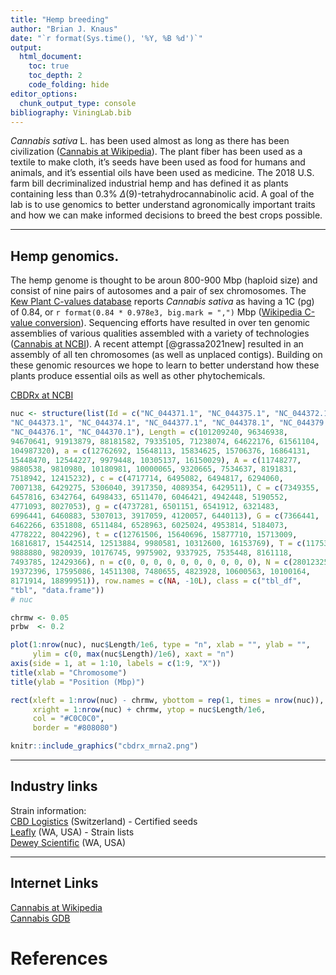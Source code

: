```yaml
---
title: "Hemp breeding"
author: "Brian J. Knaus"
date: "`r format(Sys.time(), '%Y, %B %d')`"
output:
  html_document:
    toc: true
    toc_depth: 2
    code_folding: hide
editor_options: 
  chunk_output_type: console
bibliography: ViningLab.bib
---
```



*Cannabis sativa* L. has been used almost as long as there has been civilization ([Cannabis at Wikipedia](https://en.wikipedia.org/wiki/Cannabis)).
The plant fiber has been used as a textile to make cloth, it's seeds have been used as food for humans and animals, and it's essential oils have been used as medicine.
The 2018 U.S. farm bill decriminalized industrial hemp and has defined it as plants containing less than 0.3% $\Delta$(9)-tetrahydrocannabinolic acid.
A goal of the lab is to use genomics to better understand agronomically important traits and how we can make informed decisions to breed the best crops possible. 



___

## Hemp genomics.


The hemp genome is thought to be aroun 800-900 Mbp (haploid size) and consist of nine pairs of autosomes and a pair of sex chromosomes.
The [Kew Plant C-values database](https://cvalues.science.kew.org/search/angiosperm) reports *Cannabis sativa* as having a 1C (pg) of 0.84, or `r format(0.84 * 0.978e3, big.mark = ",")` Mbp  ([Wikipedia C-value conversion](https://en.wikipedia.org/wiki/C-value)).
Sequencing efforts have resulted in over ten genomic assemblies of various qualities assembled with a variety of technologies ([Cannabis at NCBI](https://www.ncbi.nlm.nih.gov/search/all/?term=cannabis%20)).
A recent attempt [@grassa2021new] resulted in an assembly of all ten chromosomes (as well as unplaced contigs).
Building on these genomic resources we hope to learn to better understand how these plants produce essential oils as well as other phytochemicals.



[CBDRx at NCBI](https://www.ncbi.nlm.nih.gov/genome/11681?genome_assembly_id=897706)


```r
nuc <- structure(list(Id = c("NC_044371.1", "NC_044375.1", "NC_044372.1", 
"NC_044373.1", "NC_044374.1", "NC_044377.1", "NC_044378.1", "NC_044379.1", 
"NC_044376.1", "NC_044370.1"), Length = c(101209240, 96346938, 
94670641, 91913879, 88181582, 79335105, 71238074, 64622176, 61561104, 
104987320), a = c(12762692, 15648113, 15834625, 15706376, 16864131, 
15448470, 12544227, 9979448, 10305137, 16150029), A = c(11748277, 
9880538, 9810980, 10180981, 10000065, 9320665, 7534637, 8191831, 
7518942, 12415232), c = c(4717714, 6495082, 6494817, 6294060, 
7007138, 6429275, 5306040, 3917350, 4089354, 6429511), C = c(7349355, 
6457816, 6342764, 6498433, 6511470, 6046421, 4942448, 5190552, 
4771093, 8027053), g = c(4737281, 6501151, 6541912, 6321483, 
6996441, 6460883, 5307013, 3917059, 4120057, 6440113), G = c(7366441, 
6462266, 6351808, 6511484, 6528963, 6025024, 4953814, 5184073, 
4778222, 8042296), t = c(12761506, 15640696, 15877710, 15713009, 
16816817, 15442514, 12513884, 9980581, 10312600, 16153769), T = c(11753649, 
9888880, 9820939, 10176745, 9975902, 9337925, 7535448, 8161118, 
7493785, 12429366), n = c(0, 0, 0, 0, 0, 0, 0, 0, 0, 0), N = c(28012325, 
19372396, 17595086, 14511308, 7480655, 4823928, 10600563, 10100164, 
8171914, 18899951)), row.names = c(NA, -10L), class = c("tbl_df", 
"tbl", "data.frame"))
# nuc

```



```r

chrmw <- 0.05
prbw  <- 0.2

plot(1:nrow(nuc), nuc$Length/1e6, type = "n", xlab = "", ylab = "",
     ylim = c(0, max(nuc$Length)/1e6), xaxt = "n")
axis(side = 1, at = 1:10, labels = c(1:9, "X"))
title(xlab = "Chromosome")
title(ylab = "Position (Mbp)")

rect(xleft = 1:nrow(nuc) - chrmw, ybottom = rep(1, times = nrow(nuc)), 
     xright = 1:nrow(nuc) + chrmw, ytop = nuc$Length/1e6, 
     col = "#C0C0C0",
     border = "#808080")

```




```r
knitr::include_graphics("cbdrx_mrna2.png")
```




___

## Industry links


Strain information:    
[CBD Logistics](https://www.cbdlogistics.ch/en/14-certified-seeds-cbd-logistics) (Switzerland) - Certified seeds    
[Leafly](https://www.leafly.com/strains/lists) (WA, USA) - Strain lists    
[Dewey Scientific](https://www.deweyscientific.com/) (WA, USA)    

___

## Internet Links

[Cannabis at Wikipedia](https://en.wikipedia.org/wiki/Cannabis)    
[Cannabis GDB](https://gdb.supercann.net/index.php)    


# References

